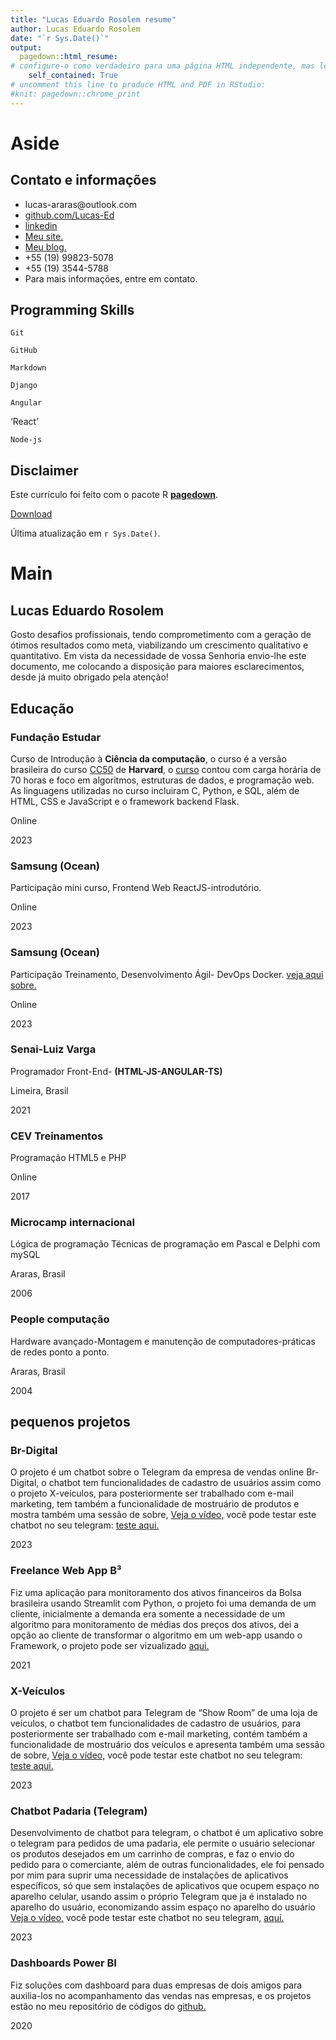 ```yaml
---
title: "Lucas Eduardo Rosolem resume"
author: Lucas Eduardo Rosolem 
date: "`r Sys.Date()`"
output:
  pagedown::html_resume:
# configure-o como verdadeiro para uma página HTML independente, mas levará mais tempo para renderizar
    self_contained: True
# uncomment this line to produce HTML and PDF in RStudio:
#knit: pagedown::chrome_print
---
```


Aside
================================================================================


<!--![Lijia Yu](https://avatars1.githubusercontent.com/u/895125?s=400&v=4){width=80%}-->


Contato e informações {#contact}
--------------------------------------------------------------------------------

- <i class="fa fa-envelope"></i> lucas-araras@outlook.com
- <i class="fa fa-github"></i> [github.com/Lucas-Ed](https://bit.ly/2HcqU7j)
- <i class="fab fa-linkedin-in"></i> [linkedin](https://bit.ly/3cxTFI3)
- <i class="fa-solid fa-shop"></i> [Meu site.](https://bit.ly/3LqsyAh)
- <i class="fa-brands fa-blogger"></i> [Meu blog.](https://bit.ly/47reCiX)
- <i class="fa fa-phone"></i> +55 (19) 99823-5078
- <i class="fa fa-phone"></i> +55 (19) 3544-5788
- Para mais informações, entre em contato.


Programming Skills {#skills}
--------------------------------------------------------------------------------
<!--https://fontawesome.com/-->

<!--- ### Linguagens de programação--->

<i class="fas fa-code-branch"></i> `Git`

<i class="fab fa-github"></i> `GitHub`

<i class="fab fa-markdown"></i> `Markdown`

<i class="fa-brands fa-python"></i> `Django`

<i class="fa-brands fa-angular"></i> `Angular`

<i class="fa-brands fa-react"></i> 'React'

<!--<i class="fab fa-html5"></i> `HTML5`

<i class="fab fa-css3-alt"></i> `CSS`

<i class="fa-brands fa-square-js"></i> `JS`

<i class="fab fa-python"></i></i> `Python`-->

<i class="fa-brands fa-node"></i> `Node-js`

<!--<i class="fab fa-wordpress"></i> `Wordpress`


- ### Frameworks e bibliotecas


<i class="fa-brands fa-python"></i> `Django`

<i class="fa-brands fa-angular"></i> `Angular`

<i class="fa-brands fa-react"></i> 'React'


- ### Ferramentas de desenvolvimento

<i class="fa-brands fa-visual-studio-code"></i> `Visual Studio Code`

<i class="fab fa-r-project"></i> `R-studio`

<i class="fa-brands fa-docker"></i> `Docker`

<i class="fas fa-tachometer-alt"></i> `Powerbi`
--->


Disclaimer {#disclaimer}
--------------------------------------------------------------------------------
Este currículo foi feito com o pacote R [**pagedown**](https://github.com/rstudio/pagedown).

:::aside
<i class="fas fa-download"></i>
[Download](https://bit.ly/3QUajGw)
:::

Última atualização em `r Sys.Date()`.



Main
================================================================================

Lucas Eduardo Rosolem {#title}
--------------------------------------------------------------------------------


Gosto desafios profissionais, tendo comprometimento com a geração de ótimos resultados como meta, viabilizando um crescimento qualitativo e quantitativo. Em vista da necessidade de vossa Senhoria envio-lhe este documento, me colocando a disposição para maiores esclarecimentos, desde já muito obrigado pela atenção! 


Educação {data-icon=graduation-cap data-concise=true}
--------------------------------------------------------------------------------

<!----### Centro universitário FHO Uniararas 
Bacharelado em Economia, interrompido

Araras, Brasil

2021--->

### Fundação Estudar
Curso de Introdução à **Ciência da computação**,
o curso é a versão brasileira do curso [CC50](https://bit.ly/48XIF2r) de **Harvard**,
o [curso](https://bit.ly/3Q6Kth2) contou com carga horária de 70 horas e foco em algoritmos, estruturas de dados, e programação web. As linguagens utilizadas no curso incluiram C, Python, e SQL, além de HTML, CSS e JavaScript e o framework backend Flask.

Online

2023

### Samsung (Ocean)
Participação mini curso,
Frontend Web ReactJS-introdutório.
<!--[certificado.](https://bit.ly/3tyiA9R)-->

Online

2023

### Samsung (Ocean)
Participação Treinamento,
Desenvolvimento Ágil- DevOps Docker.
[veja aqui sobre.](https://bit.ly/3QUU2kw)
<!--[certificado.](https://bit.ly/3QpPgKL)-->

Online

2023

### Senai-Luiz Varga
Programador Front-End-
**(HTML-JS-ANGULAR-TS)**

Limeira, Brasil

2021


### CEV Treinamentos
Programação HTML5 e PHP

Online

2017


<!---### Centro universitário FHO Uniararas
Minicurso-Matemática Financeira usando o Excel

Araras, Brasil

2016--->


<!--### Centro universitário FHO Uniararas
Minicurso-Cenário Economico e alocação de recursos

Araras, Brasil

2016-->


### Microcamp internacional

Lógica de programação
Técnicas de programação em Pascal e
Delphi com mySQL

Araras, Brasil

2006

### People computação

Hardware avançado-Montagem e manutenção de computadores-práticas de redes ponto a ponto. 

Araras, Brasil

2004


<!--Trabalhos voluntários {data-icon=chalkboard-teacher}
--------------------------------------------------------------------------------

<!---### Projeto Educação Financeira - Usina do Saber

Por meio da instituição onde faço graduação, promoveu para alunos da rede pública no bairro da Usina São João em araras.

Araras, Brasil

2018

### Monitoria

Atividades de monitoria na disciplina de Matemática para Economistas na própria graduação.

Araras, Brasil

2018-->

pequenos projetos  {data-icon=suitcase}
--------------------------------------------------------------------------------

### Br-Digital
O projeto é um chatbot sobre o Telegram da empresa de vendas online Br-Digital, o chatbot tem funcionalidades de cadastro de usuários assim como o projeto X-veículos, para posteriormente ser trabalhado com e-mail marketing, tem também a funcionalidade de mostruário de produtos e mostra também uma sessão de sobre, [Veja o vídeo,](https://streamable.com/vekx43) você pode testar este chatbot no seu telegram: [teste aqui.](https://bit.ly/478OmsT)


2023


### Freelance Web App B³
Fiz uma aplicação para monitoramento dos ativos financeiros da Bolsa brasileira usando Streamlit com Python, o projeto foi uma demanda de um cliente, inicialmente a demanda era somente a necessidade de um algoritmo para monitoramento de médias dos preços dos ativos, dei a opção ao cliente de transformar o algoritmo em um web-app usando o Framework, o projeto pode ser vizualizado [aqui.](https://bit.ly/3tEyRu5)

2021

### X-Veículos
O projeto é ser um chatbot para Telegram de "Show Room " de uma loja de veículos, o chatbot tem funcionalidades de cadastro de usuários, para posteriormente ser trabalhado com e-mail marketing, contém também a funcionalidade de mostruário dos veículos e apresenta também uma sessão de sobre, [Veja o vídeo,](https://streamable.com/xvpfsh) você pode testar este chatbot no seu telegram: [teste aqui.](https://bit.ly/47q0Vjw)


2023


### Chatbot Padaria (Telegram)
Desenvolvimento de chatbot para telegram, o chatbot é um aplicativo sobre o telegram para pedidos de uma padaria, ele permite o usuário selecionar os produtos desejados em um carrinho de compras, e faz o envio do pedido para o comerciante, além de outras funcionalidades, ele foi pensado por mim para suprir uma necessidade de instalações de aplicativos específicos, só que sem instalações de aplicativos que ocupem espaço no aparelho celular, usando assim o próprio Telegram que ja é instalado no aparelho do usuário, economizando assim espaço no aparelho do usuário  [Veja o vídeo,](https://bit.ly/3L9uyNd) você pode testar este chatbot no seu telegram, [aqui.](https://bit.ly/3uaC3xK)


2023


### Dashboards Power BI
Fiz soluções com dashboard para duas empresas de dois amigos para auxilia-los no acompanhamento das vendas nas empresas, e os projetos estão no meu repositório de códigos do [github.](https://bit.ly/3wn4EfE)


2020